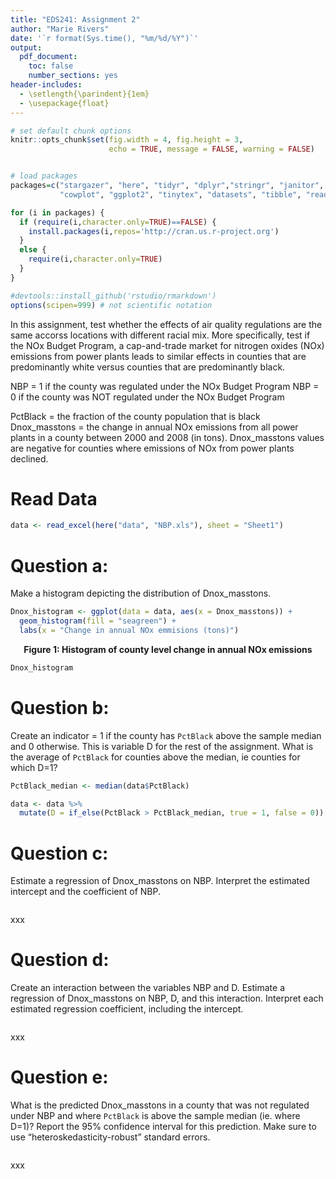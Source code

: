 ```yaml
---
title: "EDS241: Assignment 2"
author: "Marie Rivers"
date: '`r format(Sys.time(), "%m/%d/%Y")`'
output: 
  pdf_document:
    toc: false
    number_sections: yes
header-includes:
  - \setlength{\parindent}{1em}
  - \usepackage{float}
--- 
```

  
``` r

# set default chunk options
knitr::opts_chunk$set(fig.width = 4, fig.height = 3, 
                      echo = TRUE, message = FALSE, warning = FALSE)


# load packages
packages=c("stargazer", "here", "tidyr", "dplyr","stringr", "janitor", 
           "cowplot", "ggplot2", "tinytex", "datasets", "tibble", "readxl", "here")

for (i in packages) {
  if (require(i,character.only=TRUE)==FALSE) {
    install.packages(i,repos='http://cran.us.r-project.org')
  }
  else {
    require(i,character.only=TRUE)
  }
}

#devtools::install_github('rstudio/rmarkdown')
options(scipen=999) # not scientific notation
```

\noindent In this assignment, test whether the effects of air quality regulations are the same accorss locations with different racial mix. More specifically, test if the NOx Budget Program, a cap-and-trade market for nitrogen oxides (NOx) emissions from power plants leads to similar effects in counties that are predominantly white versus counties that are predominantly black.

\noindent NBP = 1 if the county was regulated under the NOx Budget Program
\noindent NBP = 0 if the county was NOT regulated under the NOx Budget Program

\noindent PctBlack = the fraction of the county population that is black
Dnox_masstons = the change in annual NOx emissions from all power plants in a county between 2000 and 2008 (in tons).
Dnox_masstons values are negative for counties where emissions of NOx from power plants declined.

# Read Data
```r
data <- read_excel(here("data", "NBP.xls"), sheet = "Sheet1")
```

# Question a:
Make a histogram depicting the distribution of Dnox_masstons.
```r
Dnox_histogram <- ggplot(data = data, aes(x = Dnox_masstons)) +
  geom_histogram(fill = "seagreen") +
  labs(x = "Change in annual NOx emmisions (tons)")
```

<center>**Figure 1: Histogram of county level change in annual NOx emissions**</center>
```r
Dnox_histogram
```

# Question b:
Create an indicator = 1 if the county has `PctBlack` above the sample median and 0 otherwise. This is variable D for the rest of the assignment. What is the average of `PctBlack` for counties above the median, ie counties for which D=1?
```r
PctBlack_median <- median(data$PctBlack)

data <- data %>% 
  mutate(D = if_else(PctBlack > PctBlack_median, true = 1, false = 0))
```

# Question c:
Estimate a regression of Dnox_masstons on NBP. Interpret the estimated intercept and the coefficient of NBP.
```r

```

xxx

# Question d:
Create an interaction between the variables NBP and D. Estimate a regression of Dnox_masstons on NBP, D, and this interaction. Interpret each estimated regression coefficient, including the intercept.
```r

```
xxx

# Question e:
What is the predicted Dnox_masstons in a county that was not regulated under NBP and where `PctBlack` is above the sample median (ie. where D=1)? Report the 95% confidence interval for this prediction. Make sure to use "heteroskedasticity-robust" standard errors.
```r

```

xxx
















